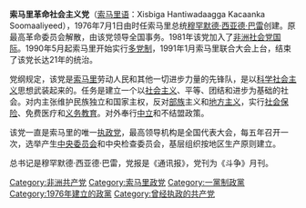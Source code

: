 {{Infobox Political party
| colorcode       = red
| party_name      = 索马里革命社会主义党
| native_name     = Xisbiga Hantiwadaagga Kacaanka Soomaaliyeed<br>الحزب الاشتراكي الثوري الصومالي
| logo            = Emblem of Somali Revolutionary Socialist Party.svg
| flag    = Flag of Somalia.svg
| leader1_title   = 总书记
| leader1_name    = [[穆罕默德·西亚德·巴雷|穆罕默德·西亚德·巴雷]]
| foundation      = 1976年7月
| dissolution     = 1991年1月
| headquarters    = [[索马里|索马里]][[摩加迪沙|摩加迪沙]]
| newspaper       =
| ideology        = [[索马里|索马里]][[民族主义|民族主义]]<br>[[大索马里|泛索马里主义]]<br>[[马克思列宁主义|马克思列宁主义]]<br>[[伊斯兰社会主义|伊斯兰社会主义]]
|position=[[極左翼|極左翼]]
| country         = 索马里
}}
{{共产党}}
'''索马里革命社会主义党'''（[[索马里语|索马里语]]：Xisbiga Hantiwadaagga Kacaanka Soomaaliyeed），1976年7月1日由时任索马里总统[[穆罕默德·西亚德·巴雷|穆罕默德·西亚德·巴雷]]创建。原最高革命委员会解散，由该党领导全国事务。1981年该党加入了[[非洲|非洲]][[社会党国际|社会党国际]]。1990年5月起索马里开始实行[[多党制|多党制]]，1991年1月索马里联合大会上台，结束了该党长达21年的统治。

党纲规定，该党是[[索马里|索马里]]劳动人民和其他一切进步力量的先锋队，是以[[科学社会主义|科学社会主义]]思想武装起来的。任务是建立一个以[[社会主义|社会主义]]、平等、团结和进步为基础的社会。对内主张维护民族独立和国家主权，反对[[部族|部族]]主义和[[地方主义|地方主义]]，实行[[社会保险|社会保险]]、免费医疗和[[义务教育|义务教育]]。对外奉行[[中立|中立]]和不结盟政策。

该党一直是索马里的唯一[[执政党|执政党]]，最高领导机构是全国代表大会，每五年召开一次，选举产生[[中央委员会|中央委员会]]和中央检查委员会，基层组织按地区生产原则建立。

总书记是穆罕默德·西亚德·巴雷，党报是《通讯报》，党刊为《斗争》月刊。
{{Portal bar|索馬利亞|政黨|共產主義|政治}}
[[Category:非洲共产党|Category:非洲共产党]]
[[Category:索马里政党|Category:索马里政党]]
[[Category:一黨制政黨|Category:一黨制政黨]]
[[Category:1976年建立的政黨|Category:1976年建立的政黨]]
[[Category:曾经执政的共产党|Category:曾经执政的共产党]]